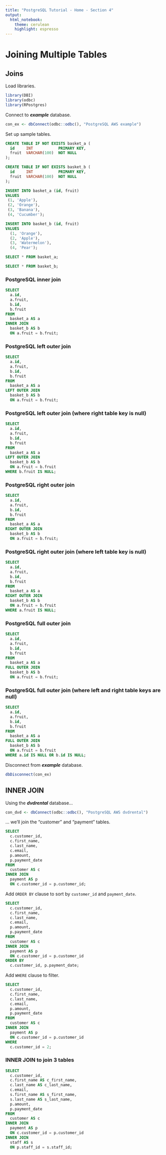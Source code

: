 ```yaml
---
title: "PostgreSQL Tutorial - Home - Section 4"
output: 
  html_notebook:
    theme: cerulean
    highlight: espresso
---
```


# Joining Multiple Tables

## Joins

Load libraries.
```r
library(DBI)
library(odbc)
library(RPostgres)
```

Connect to _**example**_ database.

```r
con_ex <- dbConnect(odbc::odbc(), "PostgreSQL AWS example")
```

Set up sample tables.

```sql
CREATE TABLE IF NOT EXISTS basket_a (
  id     INT           PRIMARY KEY,
  fruit  VARCHAR(100)  NOT NULL
);
```

```sql
CREATE TABLE IF NOT EXISTS basket_b (
  id     INT           PRIMARY KEY,
  fruit  VARCHAR(100)  NOT NULL
);
```

```sql
INSERT INTO basket_a (id, fruit)
VALUES
 (1, 'Apple'),
 (2, 'Orange'),
 (3, 'Banana'),
 (4, 'Cucumber');
```

```sql
INSERT INTO basket_b (id, fruit)
VALUES
  (1, 'Orange'),
  (2, 'Apple'),
  (3, 'Watermelon'),
  (4, 'Pear');
```

```sql
SELECT * FROM basket_a;
```

```sql
SELECT * FROM basket_b;
```

### PostgreSQL inner join

```sql
SELECT
  a.id,
  a.fruit,
  b.id,
  b.fruit
FROM
  basket_a AS a
INNER JOIN
  basket_b AS b 
  ON a.fruit = b.fruit;
```

### PostgreSQL left outer join

```sql
SELECT
  a.id,
  a.fruit,
  b.id,
  b.fruit
FROM
  basket_a AS a
LEFT OUTER JOIN
  basket_b AS b
  ON a.fruit = b.fruit;
```

### PostgreSQL left outer join (where right table key is null)

```sql
SELECT
  a.id,
  a.fruit,
  b.id,
  b.fruit
FROM
  basket_a AS a
LEFT OUTER JOIN
  basket_b AS b
  ON a.fruit = b.fruit
WHERE b.fruit IS NULL;
```

### PostgreSQL right outer join

```sql
SELECT
  a.id,
  a.fruit,
  b.id,
  b.fruit
FROM
  basket_a AS a
RIGHT OUTER JOIN
  basket_b AS b
  ON a.fruit = b.fruit;
```

### PostgreSQL right outer join (where left table key is null)

```sql
SELECT
  a.id,
  a.fruit,
  b.id,
  b.fruit
FROM
  basket_a AS a
RIGHT OUTER JOIN
  basket_b AS b
  ON a.fruit = b.fruit
WHERE a.fruit IS NULL;
```

### PostgreSQL full outer join

```sql
SELECT
  a.id,
  a.fruit,
  b.id,
  b.fruit
FROM
  basket_a AS a
FULL OUTER JOIN
  basket_b AS b
  ON a.fruit = b.fruit;
```

### PostgreSQL full outer join (where left and right table keys are null)

```sql
SELECT
  a.id,
  a.fruit,
  b.id,
  b.fruit
FROM
  basket_a AS a
FULL OUTER JOIN
  basket_b AS b
  ON a.fruit = b.fruit
WHERE a.id IS NULL OR b.id IS NULL;
```

Disconnect from _**example**_ database.
```r
dbDisconnect(con_ex)
```


## INNER JOIN

Using the _**dvdrental**_ database...
```r
con_dvd <- dbConnect(odbc::odbc(), "PostgreSQL AWS dvdrental")
```

... we'll join the "customer" and "payment" tables.

```sql
SELECT
  c.customer_id,
  c.first_name,
  c.last_name,
  c.email,
  p.amount,
  p.payment_date
FROM
  customer AS c
INNER JOIN
  payment AS p
  ON c.customer_id = p.customer_id;
```

Add `ORDER BY` clause to sort by `customer_id` and `payment_date`.
```sql
SELECT
  c.customer_id,
  c.first_name,
  c.last_name,
  c.email,
  p.amount,
  p.payment_date
FROM
  customer AS c
INNER JOIN
  payment AS p
  ON c.customer_id = p.customer_id
ORDER BY
  c.customer_id, p.payment_date;
```

Add `WHERE` clause to filter.
```sql
SELECT
  c.customer_id,
  c.first_name,
  c.last_name,
  c.email,
  p.amount,
  p.payment_date
FROM
  customer AS c
INNER JOIN
  payment AS p
  ON c.customer_id = p.customer_id
WHERE
  c.customer_id = 2;
```

### INNER JOIN to join 3 tables

```sql
SELECT
  c.customer_id,
  c.first_name AS c_first_name,
  c.last_name AS c_last_name,
  c.email,
  s.first_name AS s_first_name,
  s.last_name AS s_last_name,
  p.amount,
  p.payment_date
FROM
  customer AS c
INNER JOIN
  payment AS p
  ON c.customer_id = p.customer_id
INNER JOIN
  staff AS s
  ON p.staff_id = s.staff_id;
```










